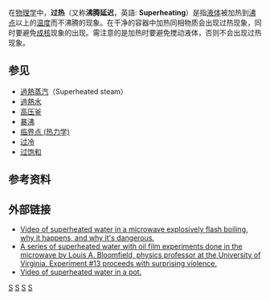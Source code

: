在[[物理学|物理学]]中，'''过热'''（又称'''沸腾延迟'''，英語: '''Superheating'''）是指[[液体|液体]]被加热到[[沸点|沸点]]以上的[[温度|温度]]而不沸腾的现象。在干净的容器中加热同相物质会出现过热现象，同时要避免[[成核|成核]]现象的出现。需注意的是加热时要避免搅动液体，否则不会出现过热现象。

== 参见 ==
* [[過熱蒸汽|過熱蒸汽]]（Superheated steam）
* [[過熱水|過熱水]]
* [[高压釜|高压釜]]
* [[暴沸|暴沸]]
* [[临界点_(热力学)|临界点 (热力学)]]
* [[过冷|过冷]]
* [[过饱和|过饱和]]

== 参考资料 ==
{{reflist}}

== 外部链接 ==
* [http://www.phys.unsw.edu.au/~jw/superheating.html Video of superheated water in a microwave explosively flash boiling, why it happens, and why it's dangerous.] {{Wayback|url=http://www.phys.unsw.edu.au/~jw/superheating.html |date=20090914144919 }}
* [https://web.archive.org/web/20080602171433/http://howthingswork.virginia.edu/movies/shw128k.rm A series of superheated water with oil film experiments done in the microwave by Louis A. Bloomfield, physics professor at the University of Virginia. Experiment #13 proceeds with surprising violence.]
* [http://www.youtube.com/watch?v=pgUWQgJ1TbY Video of superheated water in a pot.] {{Wayback|url=http://www.youtube.com/watch?v=pgUWQgJ1TbY |date=20111214181332 }}

{{Phase_of matter}}
{{物理小作品}}

[[Category:相變|S]]
[[Category:流体动力学|S]]
[[Category:物质状态|S]]
[[Category:热力学过程|S]]